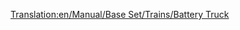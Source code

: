 [[Translation:en/Manual/Base Set/Trains/Battery Truck]]
{{it/Manual/Base Set/Trains/Vagoni|Picture=[[File:en/Manual/Base Set/Trains/Batterytruck.png]]
|Name=Carro per batterie
|NormalCost=€ 2.296
|NormalWeight=18 / 23 t
|NormalCapacity=22 batterie
|MonoCost="
|MonoWeight=18 / 24 t
|MonoCapacity=27 batterie
|MagCost="
|MagWeight=18 / 25 t
|MagCapacity=29 batterie
|Description=Un carro dedicato interamente alle batterie. Mentre nel gioco sembra che ogni carro sia in grado di contenere solo due gigantesche batterie, siamo sicuri che questa è solo la confezione e il numero di batterie indicato viene effettivamente spedito. solo nel Toyland, viaggia tra la piantagione di batterie e la fabbrica di giocattoli.
}}